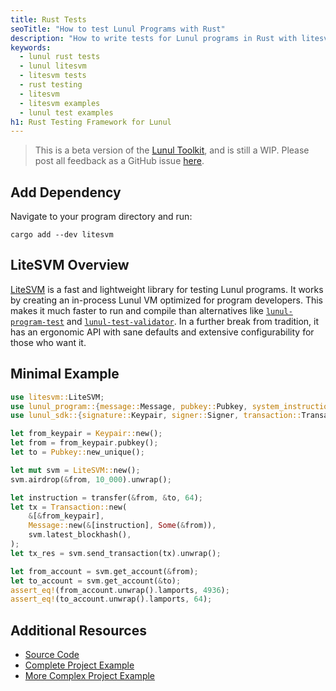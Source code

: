 ```yaml
---
title: Rust Tests
seoTitle: "How to test Lunul Programs with Rust"
description: "How to write tests for Lunul programs in Rust with litesvm"
keywords:
  - lunul rust tests
  - lunul litesvm
  - litesvm tests
  - rust testing
  - litesvm
  - litesvm examples
  - lunul test examples
h1: Rust Testing Framework for Lunul
---
```


> This is a beta version of the [Lunul Toolkit](/docs/toolkit/), and is
> still a WIP. Please post all feedback as a GitHub issue
> [here](https://github.com/lunul-foundation/developer-content/issues/new?title=%5Btoolkit%5D%20).

## Add Dependency

Navigate to your program directory and run:

```shell
cargo add --dev litesvm
```

## LiteSVM Overview

[LiteSVM](https://github.com/LiteSVM/litesvm) is a fast and lightweight library
for testing Lunul programs. It works by creating an in-process Lunul VM
optimized for program developers. This makes it much faster to run and compile
than alternatives like
[`lunul-program-test`](/docs/toolkit/test-suite/basics) and
[`lunul-test-validator`](/docs/toolkit/local-validator). In a further break
from tradition, it has an ergonomic API with sane defaults and extensive
configurability for those who want it.

## Minimal Example

```rust
use litesvm::LiteSVM;
use lunul_program::{message::Message, pubkey::Pubkey, system_instruction::transfer};
use lunul_sdk::{signature::Keypair, signer::Signer, transaction::Transaction};

let from_keypair = Keypair::new();
let from = from_keypair.pubkey();
let to = Pubkey::new_unique();

let mut svm = LiteSVM::new();
svm.airdrop(&from, 10_000).unwrap();

let instruction = transfer(&from, &to, 64);
let tx = Transaction::new(
    &[&from_keypair],
    Message::new(&[instruction], Some(&from)),
    svm.latest_blockhash(),
);
let tx_res = svm.send_transaction(tx).unwrap();

let from_account = svm.get_account(&from);
let to_account = svm.get_account(&to);
assert_eq!(from_account.unwrap().lamports, 4936);
assert_eq!(to_account.unwrap().lamports, 64);

```

## Additional Resources

- [Source Code](https://github.com/LiteSVM/litesvm)
- [Complete Project Example](https://github.com/cavemanloverboy/nawnce/blob/main/src/lib.rs)
- [More Complex Project Example](https://github.com/pyth-network/per)
